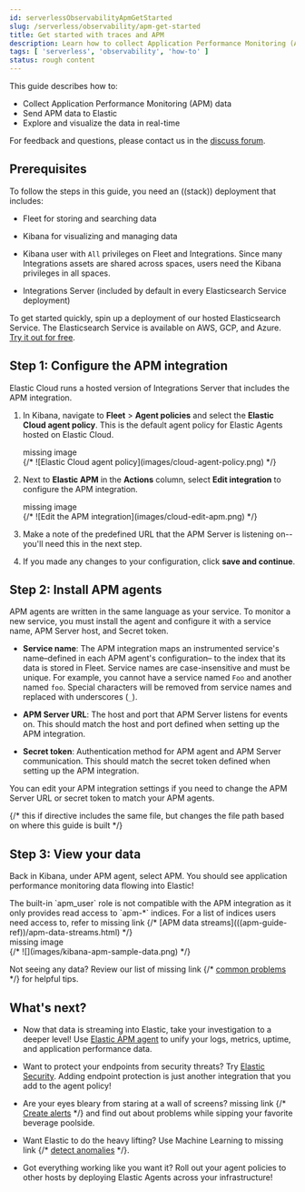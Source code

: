 ```yaml
---
id: serverlessObservabilityApmGetStarted
slug: /serverless/observability/apm-get-started
title: Get started with traces and APM
description: Learn how to collect Application Performance Monitoring (APM) data and visualize it in real-time. 
tags: [ 'serverless', 'observability', 'how-to' ]
status: rough content
---
```



<RoughContent />

This guide describes how to:

* Collect Application Performance Monitoring (APM) data
* Send APM data to Elastic
* Explore and visualize the data in real-time

For feedback and questions, please contact us in the [discuss forum](https://discuss.elastic.co/).

<div id="traces-prereqs"></div>

## Prerequisites

To follow the steps in this guide, you need an ((stack)) deployment that includes:

* Fleet for storing and searching data
* Kibana for visualizing and managing data
* Kibana user with `All` privileges on Fleet and Integrations. Since many
    Integrations assets are shared across spaces, users need the Kibana privileges
    in all spaces.

* Integrations Server (included by default in every Elasticsearch Service deployment)

To get started quickly, spin up a deployment of our hosted Elasticsearch Service. The Elasticsearch Service is
available on AWS, GCP, and Azure. [Try it out for free](https://www.elastic.co/cloud/elasticsearch-service/signup?baymax=docs-body&elektra=docs).

<div id="add-apm-integration"></div>

## Step 1: Configure the APM integration

Elastic Cloud runs a hosted version of Integrations Server that includes the APM integration.



1. In Kibana, navigate to **Fleet** > **Agent policies** and select the **Elastic Cloud agent policy**.
    This is the default agent policy for Elastic Agents hosted on Elastic Cloud.

    <div style={{ backgroundColor: "#F1F4FA", width: "100%", height: "250px", textAlign: "center", paddingTop: "110px", marginBottom: "20px" }}><DocIcon type="image" title="missing image"/> missing image</div>
    {/* ![Elastic Cloud agent policy](images/cloud-agent-policy.png) */}

1. Next to **Elastic APM** in the **Actions** column,
    select **Edit integration** to configure the APM integration.

    <div style={{ backgroundColor: "#F1F4FA", width: "100%", height: "250px", textAlign: "center", paddingTop: "110px", marginBottom: "20px" }}><DocIcon type="image" title="missing image"/> missing image</div>
    {/* ![Edit the APM integration](images/cloud-edit-apm.png) */}

1. Make a note of the predefined URL that the APM Server is listening on--you'll
    need this in the next step.

1. If you made any changes to your configuration, click **save and continue**.

<div id="add-apm-integration-agents"></div>

## Step 2: Install APM agents

APM agents are written in the same language as your service.
To monitor a new service, you must install the agent and configure it with a service name,
APM Server host, and Secret token.

* **Service name**: The APM integration maps an instrumented service's name–defined in each APM agent's configuration–
    to the index that its data is stored in Fleet.
    Service names are case-insensitive and must be unique.
    For example, you cannot have a service named `Foo` and another named `foo`.
    Special characters will be removed from service names and replaced with underscores (`_`).

* **APM Server URL**: The host and port that APM Server listens for events on.
    This should match the host and port defined when setting up the APM integration.

* **Secret token**: Authentication method for APM agent and APM Server communication.
    This should match the secret token defined when setting up the APM integration.

<DocCallOut title="Tip">
You can edit your APM integration settings if you need to change the APM Server URL
or secret token to match your APM agents.
</DocCallOut>

{/* this if directive includes the same file, but changes the file path based on where this guide is built */}



<DocTabs hasBorder>
	<DocTab name="Go">
		<Go />  
	</DocTab>
	<DocTab name="iOS">
		<Ios />  
	</DocTab>
	<DocTab name="Java">
		<Java />  
	</DocTab>
	<DocTab name=".NET">
		<Net />  
	</DocTab>
	<DocTab name="Node.js">
		<Node />  
	</DocTab>
	<DocTab name="PHP">
		<Php />  
	</DocTab>
	<DocTab name="Python">
		<Python />  
	</DocTab>
	<DocTab name="Ruby">
		<Ruby />  
	</DocTab>
	<DocTab name="RUM">
		<Rum />  
	</DocTab>
	<DocTab name="OpenTelemetry">
		<OpenTelemetry />  
	</DocTab>
</DocTabs>

<div id="view-apm-integration-data"></div>

## Step 3: View your data

Back in Kibana, under APM agent, select APM.
You should see application performance monitoring data flowing into Elastic!

<DocCallOut title="Note">
The built-in `apm_user` role is not compatible with the APM integration
as it only provides read access to `apm-*` indices.
For a list of indices users need access to, refer to
<DocBadge><DocIcon size="s" type="unlink" title="missing link"/> missing link</DocBadge> {/* [APM data streams](((apm-guide-ref))/apm-data-streams.html) */}
</DocCallOut>

<div style={{ backgroundColor: "#F1F4FA", width: "100%", height: "250px", textAlign: "center", paddingTop: "110px", marginBottom: "20px" }}><DocIcon type="image" title="missing image"/> missing image</div>
{/* ![](images/kibana-apm-sample-data.png) */}

Not seeing any data? Review our list of <DocBadge><DocIcon size="s" type="unlink" title="missing link"/> missing link</DocBadge> {/* [common problems](((apm-guide-ref))/common-problems.html) */} for helpful tips.

## What's next?

* Now that data is streaming into Elastic, take your investigation to a
    deeper level! Use [Elastic APM agent](https://www.elastic.co/observability)
    to unify your logs, metrics, uptime, and application performance data.

* Want to protect your endpoints from security threats? Try
    [Elastic Security](https://www.elastic.co/security). Adding endpoint protection is
    just another integration that you add to the agent policy!

* Are your eyes bleary from staring at a wall of screens?
    <DocBadge><DocIcon size="s" type="unlink" title="missing link"/> missing link</DocBadge> {/* [Create alerts](((observability-guide))/create-alerts.html) */} and find out about
    problems while sipping your favorite beverage poolside.

* Want Elastic to do the heavy lifting? Use Machine Learning to
<DocBadge><DocIcon size="s" type="unlink" title="missing link"/> missing link</DocBadge> {/* [detect anomalies](((observability-guide))/inspect-log-anomalies.html) */}.

* Got everything working like you want it? Roll out your agent policies to
    other hosts by deploying Elastic Agents across your infrastructure!



